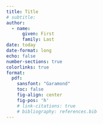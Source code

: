 ```yaml
---
title: Title
# subtitle: 
author: 
  - name:
      given: First
      family: Last
date: today
date-format: long
echo: false
number-sections: true
colorlinks: true
format: 
  pdf:
    sansfont: "Garamond"
    toc: false
    fig-align: center
    fig-pos: 'h'
    # link-citations: true
    # bibliography: references.bib
---
```



